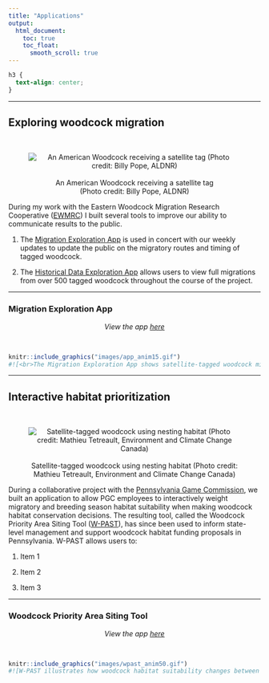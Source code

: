 ```yaml
---
title: "Applications"
output:
  html_document:
    toc: true
    toc_float:
      smooth_scroll: true
---
```

```css
h3 {
  text-align: center;
}
```

<hr />
## Exploring woodcock migration
<br>
<div class = row>
<div class = col-md-4>
<center>
![<br>An American Woodcock receiving a satellite tag<br>(Photo credit: Billy Pope, ALDNR)](images/woodcock_transmitter_circle.png)
</center>
</div>

<div class = col-md-8>
During my work with the Eastern Woodcock Migration Research Cooperative ([EWMRC](https://www.woodcockmigration.org/)) I built several tools to improve our ability to communicate results to the public. 

1. The [Migration Exploration App](https://www.woodcockmigration.org/migration.html) is used in concert with our weekly updates to update the public on the migratory routes and timing of tagged woodcock. 

2. The [Historical Data Exploration App](https://www.woodcockmigration.org/explore-data.html) allows users to view full migrations from over 500 tagged woodcock throughout the course of the project.
</div>
</div>
<hr />

### Migration Exploration App
<center>
*View the app [here](https://www.woodcockmigration.org/migration.html)*
</center>
<br>
```r
knitr::include_graphics("images/app_anim15.gif")
#![<br>The Migration Exploration App shows satellite-tagged woodcock migrating north in the spring](images/app_anim15.gif)
``` 

<hr />
## Interactive habitat prioritization
<br>
<div class = row>
<div class = col-md-4>
<center>
![<br>Satellite-tagged woodcock using nesting habitat (Photo credit: Mathieu Tetreault, Environment and Climate Change Canada)](images/nesting_woodcock_circle.png)
</center>
</div>

<div class = col-md-8>
During a collaborative project with the [Pennsylvania Game Commission](www.google.com), we built an application to allow PGC employees to interactively weight migratory and breeding season habitat suitability when making woodcock habitat conservation decisions. The resulting tool, called the Woodcock Priority Area Siting Tool ([W-PAST](https://woodcock.shinyapps.io/W-PAST)), has since been used to inform state-level management and support woodcock habitat funding proposals in Pennsylvania.
W-PAST allows users to:

1. Item 1

2. Item 2

3. Item 3

</div>
</div>
<hr />

### Woodcock Priority Area Siting Tool 
<center>
*View the app [here](https://woodcock.shinyapps.io/W-PAST)*
</center>
<br>
```r
knitr::include_graphics("images/wpast_anim50.gif")
#![W-PAST illustrates how woodcock habitat suitability changes between breeding and migratory seasons](images/wpast_anim60.gif)
``` 
